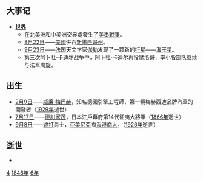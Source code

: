 {{yearTOC|1846|清'''[[道光|道光]]二十六年'''；越南'''[[绍治|绍治]]六年'''；日本'''[[弘化|弘化]]三年'''}}
== 大事记 ==
* '''[[世界|世界]]'''
** 在北美洲和中美洲交界處發生了[[美墨戰爭|美墨戰爭]]。
** [[8月22日|8月22日]]——[[美國|美國]]併吞[[新墨西哥州|新墨西哥州]]。
** [[9月23日|9月23日]]——[[法国|法国]]天文学家[[约翰·格弗里恩·伽勒|伽勒]]发现了一颗新的[[行星|行星]]——[[海王星|海王星]]。
** 第三次阿卜杜·卡迪尔战争中，阿卜杜·卡迪尔再投摩洛哥，率小股部队继续与法军周旋。

== 出生 ==
* [[2月9日|2月9日]]——[[威廉·梅巴赫|威廉·梅巴赫]]，知名德國引擎工程師，第一輛梅赫西迪品牌汽車的開發者（[[1929年|1929年]]逝世）
* [[7月17日|7月17日]]——[[德川家茂|德川家茂]]，日本江戶幕府第14代征夷大將軍（[[1866年|1866年]]逝世）
* [[9月8日|9月8日]]——[[遮打|遮打]]爵士，[[亞美尼亞|亞美尼亞]]裔[[香港|香港]][[實業家|商人]]。（[[1926年|1926年]]逝世）

== 逝世 ==
{{Wikisource year mention}}
*

[[Category:19世纪各年|4]]
[[Category:1846年|]]
[[Category:1840年代|6年]]